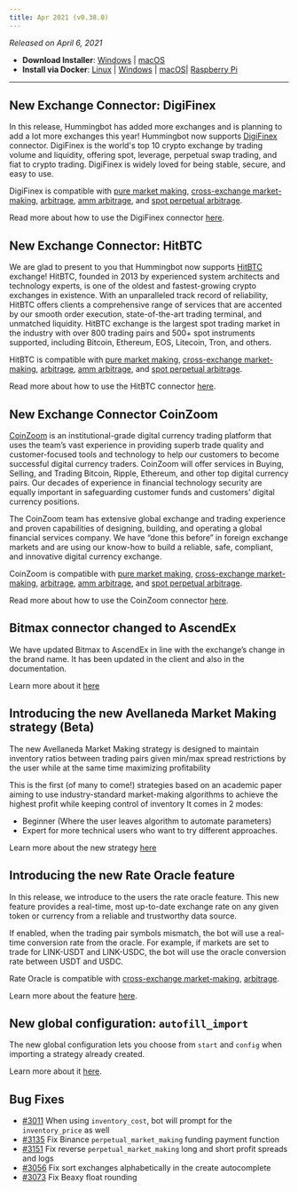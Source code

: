 ```yaml
---
title: Apr 2021 (v0.38.0)
---
```



_Released on April 6, 2021_

- **Download Installer**: [Windows](https://dist.hummingbot.io/hummingbot_v0.38.0_setup.exe) | [macOS](https://dist.hummingbot.io/hummingbot_v0.38.0.dmg)
- **Install via Docker**: [Linux](/installation/linux/#install-via-docker) | [Windows](/installation/windows/#install-via-docker) | [macOS](/installation/mac/#install-via-docker)| [Raspberry Pi](/installation/raspberry/)

---

## New Exchange Connector: DigiFinex

In this release, Hummingbot has added more exchanges and is planning to add a lot more exchanges this year! Hummingbot now supports [DigiFinex](https://www.digifinex.com/en-ww) connector. DigiFinex is the world's top 10 crypto exchange by trading volume and liquidity, offering spot, leverage, perpetual swap trading, and fiat to crypto trading. DigiFinex is widely loved for being stable, secure, and easy to use.

DigiFinex is compatible with [pure market making](https://docs.hummingbot.io/strategies/pure-market-making/), [cross-exchange market-making](/strategies/cross-exchange-market-making/), [arbitrage](/strategies/arbitrage/), [amm arbitrage](/strategies/amm-arb/), and [spot perpetual arbitrage](/strategies/spot-perpetual-arb/).

Read more about how to use the DigiFinex connector [here](/spot-connectors/digifinex/).

## New Exchange Connector: HitBTC

We are glad to present to you that Hummingbot now supports [HitBTC](https://hitbtc.com/) exchange! HitBTC, founded in 2013 by experienced system architects and technology experts, is one of the oldest and fastest-growing crypto exchanges in existence. With an unparalleled track record of reliability, HitBTC offers clients a comprehensive range of services that are accented by our smooth order execution, state-of-the-art trading terminal, and unmatched liquidity. HitBTC exchange is the largest spot trading market in the industry with over 800 trading pairs and 500+ spot instruments supported, including Bitcoin, Ethereum, EOS, Litecoin, Tron, and others.

HitBTC is compatible with [pure market making](https://docs.hummingbot.io/strategies/pure-market-making/), [cross-exchange market-making](/strategies/cross-exchange-market-making/), [arbitrage](/strategies/arbitrage/), [amm arbitrage](/strategies/amm-arb/), and [spot perpetual arbitrage](/strategies/spot-perpetual-arb/).

Read more about how to use the HitBTC connector [here](/spot-connectors/hitbtc/).

## New Exchange Connector CoinZoom

[CoinZoom](https://www.coinzoom.com/) is an institutional-grade digital currency trading platform that uses the team’s vast experience in providing superb trade quality and customer-focused tools and technology to help our customers to become successful digital currency traders. CoinZoom will offer services in Buying, Selling, and Trading Bitcoin, Ripple, Ethereum, and other top digital currency pairs. Our decades of experience in financial technology security are equally important in safeguarding customer funds and customers’ digital currency positions.

The CoinZoom team has extensive global exchange and trading experience and proven capabilities of designing, building, and operating a global financial services company. We have “done this before” in foreign exchange markets and are using our know-how to build a reliable, safe, compliant, and innovative digital currency exchange.

CoinZoom is compatible with [pure market making](https://docs.hummingbot.io/strategies/pure-market-making/), [cross-exchange market-making](/strategies/cross-exchange-market-making/), [arbitrage](/strategies/arbitrage/), [amm arbitrage](/strategies/amm-arb/), and [spot perpetual arbitrage](/strategies/spot-perpetual-arb/).

Read more about how to use the CoinZoom connector [here](/spot-connectors/coinzoom/).

## Bitmax connector changed to AscendEx

We have updated Bitmax to AscendEx in line with the exchange’s change in the brand name. It has been updated in the client and also in the documentation.

Learn more about it [here](/exchange-connectors/ascend-ex/)

## Introducing the new Avellaneda Market Making strategy (Beta)

The new Avellaneda Market Making strategy is designed to maintain inventory ratios between trading pairs given min/max spread restrictions by the user while at the same time maximizing profitability

This is the first (of many to come!) strategies based on an academic paper aiming to use industry-standard market-making algorithms to achieve the highest profit while keeping control of inventory
It comes in 2 modes:

- Beginner (Where the user leaves algorithm to automate parameters)
- Expert for more technical users who want to try different approaches.

Learn more about the new strategy [here](/strategies/avellaneda-market-making/)

## Introducing the new Rate Oracle feature

In this release, we introduce to the users the rate oracle feature. This new feature provides a real-time, most up-to-date exchange rate on any given token or currency from a reliable and trustworthy data source.

If enabled, when the trading pair symbols mismatch, the bot will use a real-time conversion rate from the oracle. For example, if markets are set to trade for LINK-USDT and LINK-USDC, the bot will use the oracle conversion rate between USDT and USDC.

Rate Oracle is compatible with [cross-exchange market-making](/strategies/cross-exchange-market-making/), [arbitrage](/strategies/arbitrage/).

Learn more about the feature [here](/features/rate-oracle/).

## New global configuration: `autofill_import`

The new global configuration lets you choose from `start` and `config` when importing a strategy already created.

Learn more about it [here](/operation/command-ref/#autofill-import).

## Bug Fixes

- [#3011](https://github.com/CoinAlpha/hummingbot/pull/3011) When using `inventory_cost`, bot will prompt for the `inventory_price` as well
- [#3135](https://github.com/CoinAlpha/hummingbot/pull/3135) Fix Binance `perpetual_market_making` funding payment function
- [#3151](https://github.com/CoinAlpha/hummingbot/pull/3151) Fix reverse `perpetual_market_making` long and short profit spreads and logs
- [#3056](https://github.com/CoinAlpha/hummingbot/pull/3056) Fix sort exchanges alphabetically in the create autocomplete
- [#3073](https://github.com/CoinAlpha/hummingbot/pull/3073) Fix Beaxy float rounding
